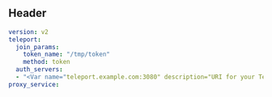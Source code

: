 ## Header

```yaml
version: v2
teleport:
  join_params:
    token_name: "/tmp/token"
    method: token
  auth_servers:
  - "<Var name="teleport.example.com:3080" description="URI for your Teleport Auth Server or Teleport Cloud tenant"/>"
proxy_service:
```
